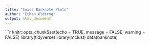 ```yaml
---
title: "Swiss Banknote Plots"
author: "Ethan Olderog"
output: html_document
---
```


```r
knitr::opts_chunk$set(echo = TRUE, message = FALSE, warning = FALSE)
library(tidyverse)
library(mclust)
data(banknote)
